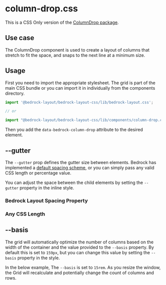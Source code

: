 

<Meta title="CSS Only/components/column-drop.css" />

# column-drop.css

This is a CSS Only version of the [ColumnDrop package](/?path=/docs/components-columndrop--api).

## Use case

The ColumnDrop component is used to create a layout of columns that stretch to fit the space, and snaps to the next line at a minimum size.

## Usage

First you need to import the appropriate stylesheet. The grid is part of the main CSS bundle or you can import it in individually from the components directory.

```javascript
import '@bedrock-layout/bedrock-layout-css/lib/bedrock-layout.css';

// or

import "@bedrock-layout/bedrock-layout-css/lib/components/column-drop.css";
```

Then you add the `data-bedrock-column-drop` attribute to the desired element.

## --gutter

The `--gutter` prop defines the gutter size between elements. Bedrock has implemented a [default spacing scheme](css-only-components-spacing-properties-css--page), or you can simply pass any valid CSS length or percentage value.

You can adjust the space between the child elements by setting the `--gutter` property in the inline style.

<Canvas withToolbar withSource="open">
  <Story name="--gutter">
    <h3>Bedrock Layout Spacing Property</h3>
    <div
      data-bedrock-column-drop
      style={{ "--gutter": "var(--space-md)", "--minItemWidth": "25rem" }}
    >
      <Box />
      <Box />
      <Box />
      <Box />
      <Box />
      <Box />
      <Box />
    </div>
    <h3>Any CSS Length</h3>
    <div
      data-bedrock-column-drop
      style={{ "--gutter": "2rem", "--minItemWidth": "25rem" }}
    >
      <Box />
      <Box />
      <Box />
      <Box />
      <Box />
      <Box />
      <Box />
    </div>
  </Story>
</Canvas>

## --basis

The grid will automatically optimize the number of columns based on the width of the container and the value provided to the `--basis` property. By default this is set to `159px`, but you can change this value by setting the `--basis` property in the style.

In the below example, The `--basis` is set to `15rem`. As you resize the window, the Grid will recalculate and potentially change the count of columns and rows.

<Canvas withToolbar withSource="open">
  <Story name="--basis">
    <div
      data-bedrock-column-drop
      style={{ "--gutter": "1rem", "--basis": "15rem" }}
    >
      <Box />
      <Box />
      <Box />
      <Box />
      <Box />
      <Box />
      <Box />
      <Box />
    </div>
  </Story>
</Canvas>

